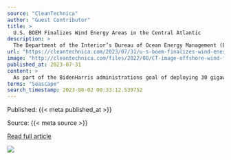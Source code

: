 ```yaml
---
source: "CleanTechnica"
author: "Guest Contributor"
title: >
  U.S. BOEM Finalizes Wind Energy Areas in the Central Atlantic
description: >
  The Department of the Interior’s Bureau of Ocean Energy Management (BOEM) is responsible for America’s offshore energy
url: "https://cleantechnica.com/2023/07/31/u-s-boem-finalizes-wind-energy-areas-in-the-central-atlantic/"
image: "http://cleantechnica.com/files/2022/08/CT-image-offshore-wind-farm.jpg"
published_at: 2023-07-31
content: >
  As part of the BidenHarris administrations goal of deploying 30 gigawatts (GW) of offshore wind energy capacity by 2030, today the Bureau of Ocean Energy Management (BOEM) announced three final Wind … [+4679 chars]
terms: "Seascape"
search_timestamp: 2023-08-02 00:33:12.539752
---
```



Published: {{< meta published_at >}}


Source: {{< meta source >}}


[Read full article]({{< meta url >}}){target='_blank'}



![](`r rmarkdown::metadata$image[1]`)
